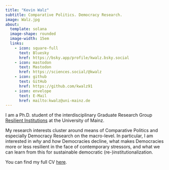 ```yaml
---
title: "Kevin Walz"
subtitle: Comparative Politics. Democracy Research.
image: Walz.jpg
about: 
  template: solana
  image-shape: rounded
  image-width: 15em
  links:
    - icon: square-full
      text: Bluesky
      href: https://bsky.app/profile/kwalz.bsky.social
    - icon: mastodon
      text: Mastodon
      href: https://sciences.social/@kwalz
    - icon: github
      text: GitHub
      href: https://github.com/kwalz91
    - icon: envelope
      text: E-Mail
      href: mailto:kwalz@uni-mainz.de
---
```


I am a Ph.D. student of the interdisciplinary Graduate Research Group [Resilient Institutions](https://resilient.institutions.uni-mainz.de/) at the University of Mainz.

My research interests cluster around means of Comparative Politics and especially Democracy Research on the macro-level. In particular, I am interested in *why* and *how* Democracies decline, what makes Democracies more or less resilient in the face of contemporary stressors, and what we can learn from this for sustainable democratic (re-)institutionalization.

You can find my full CV [here](about.qmd).
